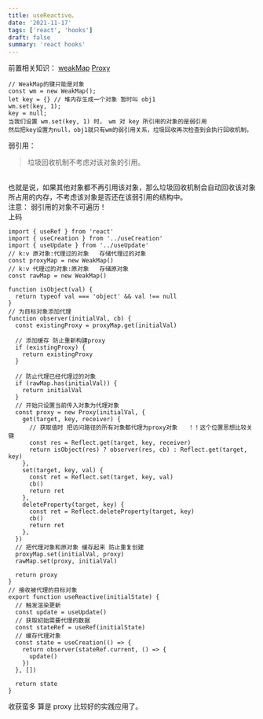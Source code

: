 ```yaml
---
title: useReactive。
date: '2021-11-17'
tags: ['react', 'hooks']
draft: false
summary: 'react hooks'
---
```


前置相关知识：
[weakMap](https://developer.mozilla.org/zh-CN/docs/Web/JavaScript/Reference/Global_Objects/WeakMap 'weakMap')
[Proxy](https://developer.mozilla.org/zh-CN/docs/Web/JavaScript/Reference/Global_Objects/Proxy 'Proxy')

```
// WeakMap的键只能是对象
const wm = new WeakMap();
let key = {} // 堆内存生成一个对象 暂时叫 obj1
wm.set(key, 1);
key = null;
当我们设置 wm.set(key, 1) 时， wm 对 key 所引用的对象的是弱引用
然后把key设置为null，obj1就只有wm的弱引用关系，垃圾回收再次检查到会执行回收机制。
```

弱引用：

> 垃圾回收机制不考虑对该对象的引用。

<br />
也就是说，如果其他对象都不再引用该对象，那么垃圾回收机制会自动回收该对象所占用的内存，不考虑该对象是否还在该弱引用的结构中。
<br />
注意： 弱引用的对象不可遍历！
<br />
上码

```
import { useRef } from 'react'
import { useCreation } from '../useCreation'
import { useUpdate } from '../useUpdate'
// k:v 原对象:代理过的对象   存储代理过的对象
const proxyMap = new WeakMap()
// k:v 代理过的对象:原对象   存储原对象
const rawMap = new WeakMap()

function isObject(val) {
  return typeof val === 'object' && val !== null
}
// 为目标对象添加代理
function observer(initialVal, cb) {
  const existingProxy = proxyMap.get(initialVal)

  // 添加缓存 防止重新构建proxy
  if (existingProxy) {
    return existingProxy
  }

  // 防止代理已经代理过的对象
  if (rawMap.has(initialVal)) {
    return initialVal
  }
  // 开始只设置当前传入对象为代理对象
  const proxy = new Proxy(initialVal, {
    get(target, key, receiver) {
      // 获取值时 把访问路径的所有对象都代理为proxy对象   ！！这个位置思想比较关键
      const res = Reflect.get(target, key, receiver)
      return isObject(res) ? observer(res, cb) : Reflect.get(target, key)
    },
    set(target, key, val) {
      const ret = Reflect.set(target, key, val)
      cb()
      return ret
    },
    deleteProperty(target, key) {
      const ret = Reflect.deleteProperty(target, key)
      cb()
      return ret
    },
  })
  // 把代理对象和原对象 缓存起来 防止重复创建
  proxyMap.set(initialVal, proxy)
  rawMap.set(proxy, initialVal)

  return proxy
}
// 接收被代理的目标对象
export function useReactive(initialState) {
  // 触发渲染更新
  const update = useUpdate()
  // 获取初始需要代理的数据
  const stateRef = useRef(initialState)
  // 缓存代理对象
  const state = useCreation(() => {
    return observer(stateRef.current, () => {
      update()
    })
  }, [])

  return state
}

```

收获蛮多 算是 proxy 比较好的实践应用了。
